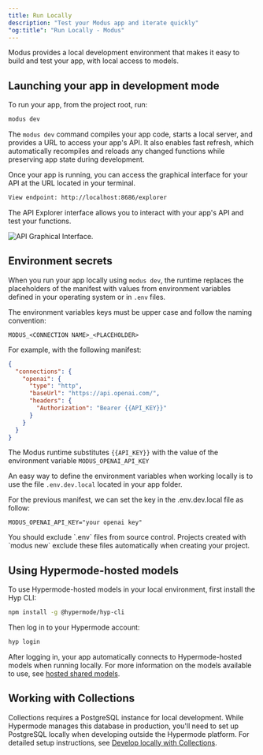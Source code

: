 ```yaml
---
title: Run Locally
description: "Test your Modus app and iterate quickly"
"og:title": "Run Locally - Modus"
---
```


Modus provides a local development environment that makes it easy to build and
test your app, with local access to models.

## Launching your app in development mode

To run your app, from the project root, run:

```sh
modus dev
```

The `modus dev` command compiles your app code, starts a local server, and
provides a URL to access your app's API. It also enables fast refresh, which
automatically recompiles and reloads any changed functions while preserving app
state during development.

Once your app is running, you can access the graphical interface for your API at
the URL located in your terminal.

```sh
View endpoint: http://localhost:8686/explorer
```

The API Explorer interface allows you to interact with your app's API and test
your functions.

<img
  className="block"
  src="../images/api-explorer.png"
  alt="API Graphical Interface."
/>

## Environment secrets

When you run your app locally using `modus dev`, the runtime replaces the
placeholders of the manifest with values from environment variables defined in
your operating system or in `.env` files.

The environment variables keys must be upper case and follow the naming
convention:

`MODUS_<CONNECTION NAME>_<PLACEHOLDER>`

For example, with the following manifest:

```json modus.json
{
  "connections": {
    "openai": {
      "type": "http",
      "baseUrl": "https://api.openai.com/",
      "headers": {
        "Authorization": "Bearer {{API_KEY}}"
      }
    }
  }
}
```

The Modus runtime substitutes `{{API_KEY}}` with the value of the environment
variable `MODUS_OPENAI_API_KEY`

An easy way to define the environment variables when working locally is to use
the file `.env.dev.local` located in your app folder.

For the previous manifest, we can set the key in the .env.dev.local file as
follow:

```text .env.dev.local
MODUS_OPENAI_API_KEY="your openai key"
```

<Warning>
  You should exclude `.env` files from source control. Projects created with
  `modus new` exclude these files automatically when creating your project.
</Warning>

## Using Hypermode-hosted models

To use Hypermode-hosted models in your local environment, first install the Hyp
CLI:

```sh
npm install -g @hypermode/hyp-cli
```

Then log in to your Hypermode account:

```sh
hyp login
```

After logging in, your app automatically connects to Hypermode-hosted models
when running locally. For more information on the models available to use, see
[hosted shared models](/hosted-models#shared-models).

## Working with Collections

Collections requires a PostgreSQL instance for local development. While
Hypermode manages this database in production, you'll need to set up PostgreSQL
locally when developing outside the Hypermode platform. For detailed setup
instructions, see
[Develop locally with Collections](/modus/search#develop-locally-with-collections).
